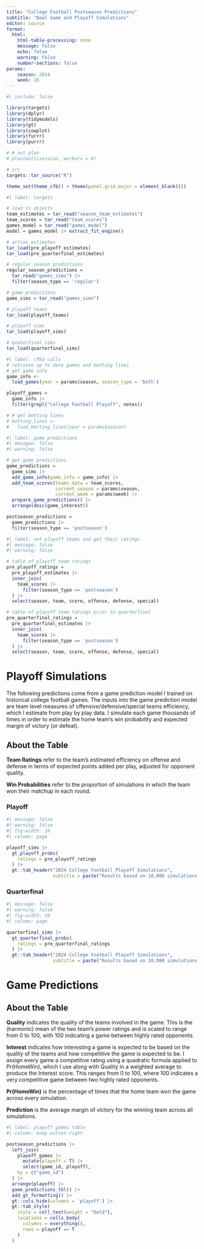 ```yaml
---
title: "College Football Postseason Predictions"
subtitle: "Bowl Game and Playoff Simulations"
editor: source
format:
  html:
    html-table-processing: none
    message: false
    echo: false
    warning: false
    number-sections: false
params:
    season: 2024
    week: 16
---
```


```r
#| include: false

library(targets)
library(dplyr)
library(tidymodels)
library(gt)
library(cowplot)
library(furrr)
library(purrr)

# # set plan
# plan(multisession, workers = 6)

# src
targets::tar_source("R")

theme_set(theme_cfb() + theme(panel.grid.major = element_blank()))

```

```r
#| label: targets

# load in objects
team_estimates = tar_read("season_team_estimates")
team_scores = tar_read("team_scores")
games_model = tar_read("games_model")
model = games_model |> extract_fit_engine()

# active estimates
tar_load(pre_playoff_estimates)
tar_load(pre_quarterfinal_estimates)

# regular season predictions
regular_season_predictions = 
  tar_read("games_sims") |>
  filter(season_type == 'regular')

# game predictions
game_sims = tar_read("games_sims")

# playoff teams
tar_load(playoff_teams)

# playoff sims
tar_load(playoff_sims)

# quaterfinal sims
tar_load(quarterfinal_sims)

```

```r
#| label: cfbd calls
# retrieve up to date games and betting lines
# get game info
game_info <-
  load_games(year = params$season, season_type = 'both')

playoff_games = 
  game_info |>
  filter(grepl("College Football Playoff", notes))

# # get betting lines
# betting_lines <-
#   load_betting_lines(year = params$season)

```

```r
#| label: game predictions
#| messgae: false
#| warning: false

# get game predictions
game_predictions =
  game_sims |>
  add_game_info(game_info = game_info) |>
  add_team_scores(teams_data = team_scores,
                  current_season = params$season,
                  current_week = params$week) |>
  prepare_game_predictions() |>
  arrange(desc(game_interest))

postseason_predictions = 
  game_predictions |>
  filter(season_type == 'postseason')

```

```r
#| label: set playoff teams and get their ratings
#| message: false
#| warning: false

# table of playoff team ratings
pre_playoff_ratings = 
  pre_playoff_estimates |>
  inner_join(
    team_scores |>
      filter(season_type == 'postseason')
  ) |>
  select(season, team, score, offense, defense, special)

# table of playoff team ratings prior to quarterfinal
pre_quarterfinal_ratings = 
  pre_quarterfinal_estimates |>
  inner_join(
    team_scores |>
      filter(season_type == 'postseason')
  ) |>
  select(season, team, score, offense, defense, special)

```

# Playoff Simulations

The following predictions come from a game prediction model I trained on historical college football games. The inputs into the game prediction model are team level measures of offensive/defensive/special teams efficiency, which I estimate from play by play data. I simulate each game thousands of times in order to estimate the home team's win probability and expected margin of victory (or defeat).

::: {.callout-note collapse="false"}

## About the Table

**Team Ratings** refer to the team's estimated efficiency on offense and defense in terms of expected points added per play, adjusted for opponent quality.

**Win Probabilities** refer to the proportion of simulations in which the team won their matchup in each round. 

:::

::: {.panel-tabset .nav-pills}

### Playoff

```r
#| message: false
#| warning: false
#| fig-width: 10
#| column: page

playoff_sims |>
  gt_playoff_probs(
    ratings = pre_playoff_ratings
  ) |>
  gt::tab_header("2024 College Football Playoff Simulations",
                 subtitle = paste("Results based on 10,000 simulations from team efficiency model"))
```

### Quarterfinal

```r
#| message: false
#| warning: false
#| fig-width: 10
#| column: page

quarterfinal_sims |>
  gt_quarterfinal_probs(
    ratings = pre_quarterfinal_ratings
  ) |>
  gt::tab_header("2024 College Football Playoff Simulations",
                 subtitle = paste("Results based on 10,000 simulations from team efficiency model"))
```


:::

<!-- ## Bracket -->

<!-- ```{r} -->
<!-- #| fig-width: 10 -->
<!-- #| column: body-outset-right -->
<!-- playoff_sims |> -->
<!--   summarize_wins_by_team() |> -->
<!--   plot_bracket() -->

<!-- ``` -->

<!-- ## Matchups -->

<!-- What are the most likely matchups in the championship? -->

<!-- ::: {.panel-tabset .nav-pills} -->

<!-- ### Playoff -->

<!-- ```{r} -->
<!-- #| fig-width: 10 -->
<!-- #| fig-height: 8.5 -->

<!-- playoff_sims |> -->
<!--   filter(round == 'championship') |> -->
<!--   plot_matchups() + -->
<!--   facet_wrap(paste("championship") ~ .)+ -->
<!--   theme(axis.text.y = element_text(size = 8)) -->

<!-- ``` -->

<!-- ### Quarterfinals -->

<!-- ```{r} -->
<!-- #| fig-width: 10 -->
<!-- #| fig-height: 8.5 -->

<!-- quarterfinal_sims |> -->
<!--   filter(round == 'championship') |> -->
<!--   plot_matchups() + -->
<!--   facet_wrap(paste("championship") ~ .)+ -->
<!--   theme(axis.text.y = element_text(size = 8)) -->

<!-- ``` -->

<!-- ::: -->

# Game Predictions

::: {.callout-note collapse="false"}

## About the Table

**Quality** indicates the quality of the teams involved in the game. This is the (harmonic) mean of the two team’s power ratings and is scaled to range from 0 to 100, with 100 indicating a game between highly rated opponents.

**Interest** indicates how interesting a game is expected to be based on the quality of the teams and how competitive the game is expected to be. I assign every game a competitive rating using a quadratic formula applied to Pr(HomeWin), which I use along with Quality in a weighted average to produce the Interest score. This ranges from 0 to 100, where 100 indicates a very competitive game between two highly rated opponents.

**Pr(HomeWin)** is the percentage of times that the home team won the game across every simulation.

**Prediction** is the average margin of victory for the winning team across all simulations.

:::

```r
#| label: playoff games table
#| column: body-outset-right

postseason_predictions |>
  left_join(
    playoff_games |>
      mutate(playoff = T) |>
      select(game_id, playoff),
    by = c("game_id")
  ) |>
  arrange(playoff) |>
  game_predictions_tbl() |>
  add_gt_formatting() |>
  gt::cols_hide(columns = 'playoff') |>
  gt::tab_style(
    style = cell_text(weight = "bold"),
    locations = cells_body(
      columns = everything(),
      rows = playoff == T
    )
  )

```
